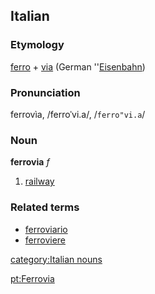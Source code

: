 ==Italian==
===Etymology===
[[ferro]] + [[via]] (German ''[[Eisenbahn]])
===Pronunciation===
ferrovìa, /ferroˈvi.a/, /<tt>ferro"vi.a</tt>/
===Noun===
'''ferrovia''' ''f''

# [[railway]]

===Related terms===
*[[ferroviario]]
*[[ferroviere]]
[[category:Italian nouns]]

[[pt:Ferrovia]]